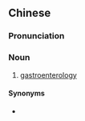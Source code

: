 {{also|胃肠科}}
==Chinese==
{{zh-forms|s=胃肠科|type=21}}

===Pronunciation===
{{zh-pron
|m=wèichángkē
|c=wai6 coeng4 fo1
|cat=n
}}

===Noun===
{{zh-noun}}

# [[gastroenterology]] {{gloss|especially as a hospital department}}

====Synonyms====
* {{zh-l|腸胃科}}